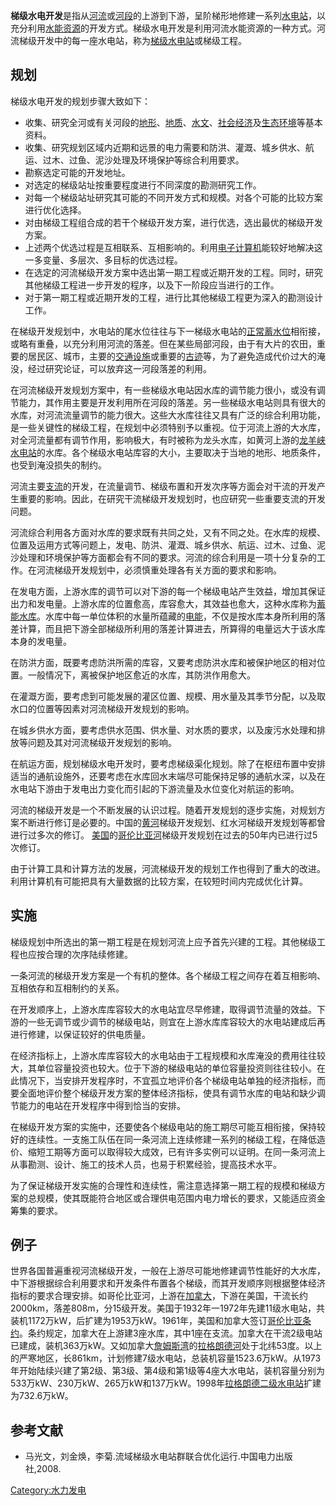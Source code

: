 '''梯级水电开发'''是指从[[河流|河流]]或[[河段|河段]]的上游到下游，呈阶梯形地修建一系列[[水电站|水电站]]，以充分利用[[水能资源|水能资源]]的开发方式。梯级水电开发是利用河流水能资源的一种方式。河流梯级开发中的每一座水电站，称为[[梯级水电站|梯级水电站]]或梯级工程。

==规划==
梯级水电开发的规划步骤大致如下：
*收集、研究全河或有关河段的[[地形|地形]]、[[地质|地质]]、[[水文|水文]]、[[社会|社会]][[经济|经济]]及[[生态环境|生态环境]]等基本资料。
*收集、研究规划区域内近期和远景的电力需要和防洪、灌溉、城乡供水、航运、过木、过鱼、泥沙处理及环境保护等综合利用要求。
*勘察选定可能的开发地址。
*对选定的梯级站址按重要程度进行不同深度的勘测研究工作。
*对每一个梯级站址研究其可能的不同开发方式和规模。对各个可能的比较方案进行优化选择。
*对由梯级工程组合成的若干个梯级开发方案，进行优选，选出最优的梯级开发方案。
*上述两个优选过程是互相联系、互相影响的。利用[[电子计算机|电子计算机]]能较好地解决这一多变量、多层次、多目标的优选过程。
*在选定的河流梯级开发方案中选出第一期工程或近期开发的工程。同时，研究其他梯级工程进一步开发的程序，以及下一阶段应当进行的工作。
*对于第一期工程或近期开发的工程，进行比其他梯级工程更为深入的勘测设计工作。

在梯级开发规划中，水电站的尾水位往往与下一梯级水电站的[[水库特征水位|正常蓄水位]]相衔接，或略有重叠，以充分利用河流的落差。但在某些局部河段，由于有大片的农田，重要的居民区、城市，主要的[[交通设施|交通设施]]或重要的[[古迹|古迹]]等，为了避免造成代价过大的淹没，经过研究论证，可以放弃这一河段落差的利用。

在河流梯级开发规划方案中，有一些梯级水电站因水库的调节能力很小，或没有调节能力，其作用主要是开发利用所在河段的落差。另一些梯级水电站则具有很大的水库，对河流流量调节的能力很大。这些大水库往往又具有广泛的综合利用功能，是一些关键性的梯级工程，在规划中必须特别予以重视。位于河流上游的大水库，对全河流量都有调节作用，影响极大，有时被称为龙头水库，如黄河上游的[[龙羊峡水电站|龙羊峡水电站]]的水库。各个梯级水电站库容的大小，主要取决于当地的地形、地质条件，也受到淹没损失的制约。

河流主要[[支流|支流]]的开发，在流量调节、梯级布置和开发次序等方面会对干流的开发产生重要的影响。因此，在研究干流梯级开发规划时，也应研究一些重要支流的开发问题。

河流综合利用各方面对水库的要求既有共同之处，又有不同之处。在水库的规模、位置及运用方式等问题上，发电、防洪、灌溉、城乡供水、航运、过木、过鱼、泥沙处理和环境保护等方面都会有不同的要求。河流的综合利用是一项十分复杂的工作。在河流梯级开发规划中，必须慎重处理各有关方面的要求和影响。

在发电方面，上游水库的调节可以对下游的每一个梯级电站产生效益，增加其保证出力和发电量。上游水库的位置愈高，库容愈大，其效益也愈大，这种水库称为[[蓄能水库|蓄能水库]]。水库中每一单位体积的水量所蕴藏的[[电能|电能]]，不仅是按水库本身所利用的落差计算，而且把下游全部梯级所利用的落差计算进去，所算得的电量远大于该水库本身的发电量。

在防洪方面，既要考虑防洪所需的库容，又要考虑防洪水库和被保护地区的相对位置。一般情况下，离被保护地区愈近的水库，其防洪作用愈大。

在灌溉方面，要考虑到可能发展的灌区位置、规模、用水量及其季节分配，以及取水口的位置等因素对河流梯级开发规划的影响。

在城乡供水方面，要考虑供水范围、供水量、对水质的要求，以及废污水处理和排放等问题及其对河流梯级开发规划的影响。

在航运方面，规划梯级水电开发时，要考虑梯级渠化规划。除了在枢纽布置中安排适当的通航设施外，还要考虑在水库回水末端尽可能保持足够的通航水深，以及在水电站下游由于发电出力变化而引起的下游流量及水位变化对航运的影响。

河流的梯级开发是一个不断发展的认识过程。随着开发规划的逐步实施，对规划方案不断进行修订是必要的。中国的[[黄河|黄河]]梯级开发规划、红水河梯级开发规划等都曾进行过多次的修订。 [[美国|美国]]的[[哥伦比亚河|哥伦比亚河]]梯级开发规划在过去的50年内已进行过5次修订。

由于计算工具和计算方法的发展，河流梯级开发的规划工作也得到了重大的改进。利用计算机有可能把具有大量数据的比较方案，在较短时间内完成优化计算。

==实施==
梯级规划中所选出的第一期工程是在规划河流上应予首先兴建的工程。其他梯级工程也应按合理的次序陆续修建。

一条河流的梯级开发方案是一个有机的整体。各个梯级工程之间存在着互相影响、互相依存和互相制约的关系。

在开发顺序上，上游水库库容较大的水电站宜尽早修建，取得调节流量的效益。下游的一些无调节或少调节的梯级电站，则宜在上游水库库容较大的水电站建成后再进行修建，以保证较好的供电质量。

在经济指标上，上游水库库容较大的水电站由于工程规模和水库淹没的费用往往较大，其单位容量投资也较大。位于下游的梯级电站的单位容量投资则往往较小。在此情况下，当安排开发程序时，不宜孤立地评价各个梯级电站单独的经济指标，而要全面地评价整个梯级开发方案的整体经济指标，使具有调节水库的电站和缺少调节能力的电站在开发程序中得到恰当的安排。

在梯级开发方案的实施中，还要使各个梯级电站的施工期尽可能互相衔接，保持较好的连续性。一支施工队伍在同一条河流上连续修建一系列的梯级工程，在降低造价、缩短工期等方面可以取得较大成效，已有许多实例可以证明。在同一条河流上从事勘测、设计、施工的技术人员，也易于积累经验，提高技术水平。

为了保证梯级开发实施的合理性和连续性，需注意选择第一期工程的规模和梯级方案的总规模，使其既能符合地区或合理供电范围内电力增长的要求，又能适应资金筹集的要求。

==例子==
世界各国普遍重视河流梯级开发，一般在上游尽可能地修建调节性能好的大水库，中下游根据综合利用要求和开发条件布置各个梯级，而其开发顺序则根据整体经济指标的要求合理安排。如哥伦比亚河，上游在[[加拿大|加拿大]]，下游在美国，干流长约2000km，落差808m，分15级开发。美国于1932年一1972年先建11级水电站，共装机1172万kW，后扩建为1953万kW。1961年，美国和加拿大签订[[哥伦比亚条约|哥伦比亚条约]]。条约规定，加拿大在上游建3座水库，其中1座在支流。加拿大在干流2级电站已建成，装机363万kW。又如加拿大[[詹姆斯湾|詹姆斯湾]]的[[拉格朗德河|拉格朗德河]]处于北纬53度。以上的严寒地区，长861km，计划修建7级水电站，总装机容量1523.6万kW。从1973年开始陆续兴建了第2级、第3级、第4级和第1级等4座大水电站，装机容量分别为533万kW、230万kW、265万kW和137万kW。1998年[[拉格朗德二级水电站|拉格朗德二级水电站]]扩建为732.6万kW。

==参考文献==
*马光文，刘金焕，李菊.流域梯级水电站群联合优化运行.中国电力出版社,2008.

[[Category:水力发电|Category:水力发电]]